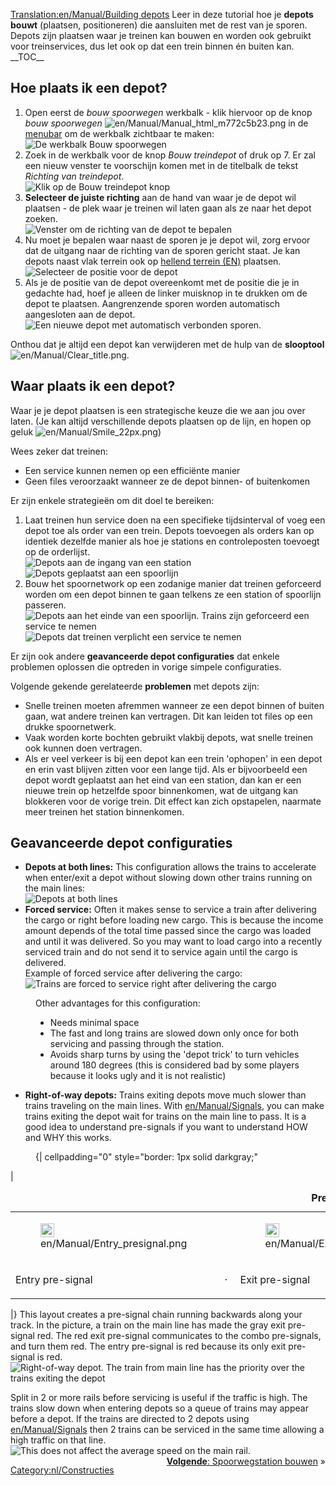 [[Translation:en/Manual/Building depots]]
{{nl/Vertaling|en/Manual/Building depots|30}}
{{nl/Manual/Tutorial/Tutorial}}{{en/Note|Dit artikel beschrijft alleen spoorwegdepots. Er zijn ook [[nl/Depot|depots]] voor andere transportmiddelen.}}
Leer in deze tutorial hoe je '''depots bouwt''' (plaatsen, positioneren) die aansluiten met de rest van je sporen.
Depots zijn plaatsen waar je treinen kan bouwen en worden ook gebruikt voor treinservices, dus let ook op dat een trein binnen én buiten kan.
__TOC__
== Hoe plaats ik een depot? ==
#Open eerst de ''bouw spoorwegen'' werkbalk - klik hiervoor op de knop ''bouw spoorwegen'' [[File:en/Manual/Manual html m772c5b23.png]] in de [[en/Manual/Game interface#the-menu-bar|menubar]] om de werkbalk zichtbaar te maken:<br/>[[File:nl/Manual/Bouw spoorwegen.png|none|frame|De werkbalk ''Bouw spoorwegen'']]
#Zoek in de werkbalk voor de knop ''Bouw treindepot'' of druk op 7. Er zal een nieuw venster te voorschijn komen met in de titelbalk de tekst ''Richting van treindepot''.<br/>[[File:en/Manual/New depot.png|none|frame|Klik op de ''Bouw treindepot knop'']]
# '''Selecteer de juiste richting''' aan de hand van waar je de depot wil plaatsen - de plek waar je treinen wil laten gaan als ze naar het depot zoeken.<br/>[[File:en/Manual/Depot direction.png|none|frame|Venster om de richting van de depot te bepalen]]
#Nu moet je bepalen waar naast de sporen je je depot wil, zorg ervoor dat de uitgang naar de richting van de sporen gericht staat. Je kan depots naast vlak terrein ook op [[en/Archive/Manual/Settings/Build on slopes|hellend terrein (EN)]] plaatsen.<br/>[[File:en/Manual/Depot position.png|none|frame|Selecteer de positie voor de depot]]
#Als je de positie van de depot overeenkomt met de positie die je in gedachte had, hoef je alleen de linker muisknop in te drukken om de depot te plaatsen. Aangrenzende sporen worden automatisch aangesloten aan de depot.<br/>[[File:en/Manual/New depot placed.png|none|frame|Een nieuwe depot met automatisch verbonden sporen]].

Onthou dat je altijd een depot kan verwijderen met de hulp van de '''slooptool''' [[File:en/Manual/Clear title.png]].

== Waar plaats ik een depot? ==
Waar je je depot plaatsen is een strategische keuze die we aan jou over laten. (Je kan altijd verschillende depots plaatsen op de lijn, en hopen op geluk [[File:en/Manual/Smile 22px.png]])

Wees zeker dat treinen:
* Een service kunnen nemen op een efficiënte manier
* Geen files veroorzaakt wanneer ze de depot binnen- of buitenkomen

Er zijn enkele strategieën om dit doel te bereiken:
#Laat treinen hun service doen na een specifieke tijdsinterval of voeg een depot toe als order van een trein. Depots toevoegen als orders kan op identiek dezelfde manier als hoe je stations en controleposten toevoegt op de orderlijst.<br />[[File:en/Manual/Depot at station entrance.png|none|frame|Depots aan de ingang van een station]][[File:en/Manual/Depots-basic.png|none|frame|Depots geplaatst aan een spoorlijn]]
#Bouw het spoornetwork op een zodanige manier dat treinen geforceerd worden om een depot binnen te gaan telkens ze een station of spoorlijn passeren.<br/>[[File:en/Manual/Depot end of station.png|none|frame|Depots aan het einde van een spoorlijn. Trains zijn geforceerd een service te nemen]][[File:en/Manual/Depots-forced.png|none|frame|Depots dat treinen verplicht een service te nemen]]

Er zijn ook andere '''geavanceerde depot configuraties''' dat enkele problemen oplossen die optreden in vorige simpele configuraties.

Volgende gekende gerelateerde '''problemen''' met depots zijn:
* Snelle treinen moeten afremmen wanneer ze een depot binnen of buiten gaan, wat andere treinen kan vertragen. Dit kan leiden tot files op een drukke spoornetwerk.
* Vaak worden korte bochten gebruikt vlakbij depots, wat snelle treinen ook kunnen doen vertragen.
* Als er veel verkeer is bij een depot kan een trein 'ophopen' in een depot en erin vast blijven zitten voor een lange tijd. Als er bijvoorbeeld een depot wordt geplaatst aan het eind van een station, dan kan er een nieuwe trein op hetzelfde spoor binnenkomen, wat de uitgang kan blokkeren voor de vorige trein. Dit effect kan zich opstapelen, naarmate meer treinen het station binnenkomen.

== Geavanceerde depot configuraties ==
*'''Depots at both lines:''' This configuration allows the trains to accelerate when enter/exit a depot without slowing down other trains running on the main lines:<br/>[[File:en/Depot on tracks.png|none|frame|Depots at both lines]]
*'''Forced service:''' Often it makes sense to service a train after delivering the cargo or right before loading new cargo. This is because the income amount depends of the total time passed since the cargo was loaded and until it was delivered. So you may want to load cargo into a recently serviced train and do not send it to service again until the cargo is delivered.<br/>Example of forced service after delivering the cargo:<br/>[[File:en/Manual/Unload-then-service.png|none|frame|Trains are forced to service right after delivering the cargo]]
:Other advantages for this configuration:
:* Needs minimal space
:* The fast and long trains are slowed down only once for both servicing and passing through the station.
:* Avoids sharp turns by using the 'depot trick' to turn vehicles around 180 degrees (this is considered bad by some players because it looks ugly and it is not realistic)
*'''Right-of-way depots:''' Trains exiting depots move much slower than trains traveling on the main lines.  With [[en/Manual/Signals]], you can make trains exiting the depot wait for trains on the main line to pass.  It is a good idea to understand pre-signals if you want to understand HOW and WHY this works.
:{| cellpadding="0" style="border: 1px solid darkgray;"
|
{| cellpadding="0" cellspacing="0" border="0" align="center"
|+'''Pre-signals'''
|- align="center"
|[[File:en/Manual/Entry presignal.png|22px]]
|
|[[File:en/Manual/Exit presignal.png|22px]]
|
|[[File:en/Manual/Combo presignal.png|22px]]
|- align="center"
|Entry pre-signal
|&nbsp;&middot;&nbsp;
|Exit pre-signal
|&nbsp;&middot;&nbsp;
|Combo pre-signal
|}
|}
This layout creates a pre-signal chain running backwards along your track.  In the picture, a train on the main line has made the gray exit pre-signal red.  The red exit pre-signal communicates to the combo pre-signals, and turn them red.  The entry pre-signal is red because its only exit pre-signal is red.<br/>[[File:en/Manual/Right-of-way depot.png|none|frame|Right-of-way depot. The train from main line has the priority over the trains exiting the depot]]

Split in 2 or more rails before servicing is useful if the traffic is high. The trains slow down when entering depots so a queue of trains may appear before a depot. If the trains are directed to 2 depots using [[en/Manual/Signals]] then 2 trains can be serviced in the same time allowing a high traffic on that line.<br/>[[File:en/Manual/Split-before-servicing.png|none|frame|This does not affect the average speed on the main rail.]]
<span style="float: right">[[nl/Manual/Station bouwen|'''Volgende''': Spoorwegstation bouwen]] &raquo;</span>

[[Category:nl/Constructies]]